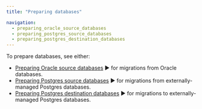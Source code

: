 ```yaml
---
title: "Preparing databases"

navigation:
  - preparing_oracle_source_databases
  - preparing_postgres_source_databases
  - preparing_postgres_destination_databases
---
```


To prepare databases, see either:
-  [Preparing Oracle source databases](preparing_oracle_source_databases) ► for migrations from Oracle databases. 
-  [Preparing Postgres source databases](preparing_postgres_source_databases) ► for migrations from externally-managed Postgres databases.
-  [Preparing Postgres destination databases](preparing_postgres_destination_databases) ► for migrations to externally-managed Postgres databases.
